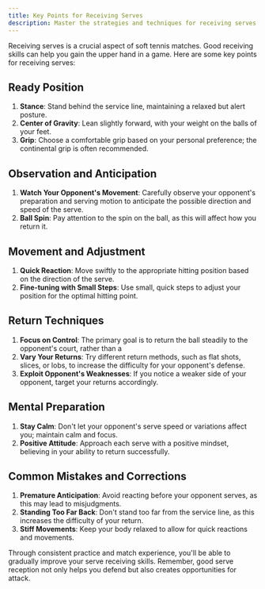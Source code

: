 ```yaml
---
title: Key Points for Receiving Serves
description: Master the strategies and techniques for receiving serves in soft tennis
---
```


Receiving serves is a crucial aspect of soft tennis matches. Good receiving skills can help you gain the upper hand in a game. Here are some key points for receiving serves:

## Ready Position

1. **Stance**: Stand behind the service line, maintaining a relaxed but alert posture.
2. **Center of Gravity**: Lean slightly forward, with your weight on the balls of your feet.
3. **Grip**: Choose a comfortable grip based on your personal preference; the continental grip is often recommended.

## Observation and Anticipation

1. **Watch Your Opponent's Movement**: Carefully observe your opponent's preparation and serving motion to anticipate the possible direction and speed of the serve.
2. **Ball Spin**: Pay attention to the spin on the ball, as this will affect how you return it.

## Movement and Adjustment

1. **Quick Reaction**: Move swiftly to the appropriate hitting position based on the direction of the serve.
2. **Fine-tuning with Small Steps**: Use small, quick steps to adjust your position for the optimal hitting point.

## Return Techniques

1. **Focus on Control**: The primary goal is to return the ball steadily to the opponent's court, rather than a
2. **Vary Your Returns**: Try different return methods, such as flat shots, slices, or lobs, to increase the difficulty for your opponent's defense.
3. **Exploit Opponent's Weaknesses**: If you notice a weaker side of your opponent, target your returns accordingly.

## Mental Preparation

1. **Stay Calm**: Don't let your opponent's serve speed or variations affect you; maintain calm and focus.
2. **Positive Attitude**: Approach each serve with a positive mindset, believing in your ability to return successfully.

## Common Mistakes and Corrections

1. **Premature Anticipation**: Avoid reacting before your opponent serves, as this may lead to misjudgments.
2. **Standing Too Far Back**: Don't stand too far from the service line, as this increases the difficulty of your return.
3. **Stiff Movements**: Keep your body relaxed to allow for quick reactions and movements.

Through consistent practice and match experience, you'll be able to gradually improve your serve receiving skills. Remember, good serve reception not only helps you defend but also creates opportunities for attack.
